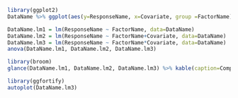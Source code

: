 ```r
library(ggplot2)
DataName %>% ggplot(aes(y=ResponseName, x=Covariate, group =FactorName)) + geom.point() + geom_smooth(method="lm")
```

```r
DataName.lm1 = lm(ResponseName ~ FactorName, data=DataName)
DataName.lm2 = lm(ResponseName ~ FactorName+Covariate, data=DataName)
DataName.lm3 = lm(ResponseName ~ FactorName*Covariate, data=DataName)
anova(DataName.lm1, DataName.lm2, DataName.lm3)
```


```r
library(broom)
glance(DataName.lm1, DataName.lm2, DataName.lm3) %>% kable(caption=Comparison of three models relating to ANCOVA of ResponseName using FactorName for groups and the covariate Covariate.")
```


```r
library(ggfortify)
autoplot(DataName.lm3)
```
